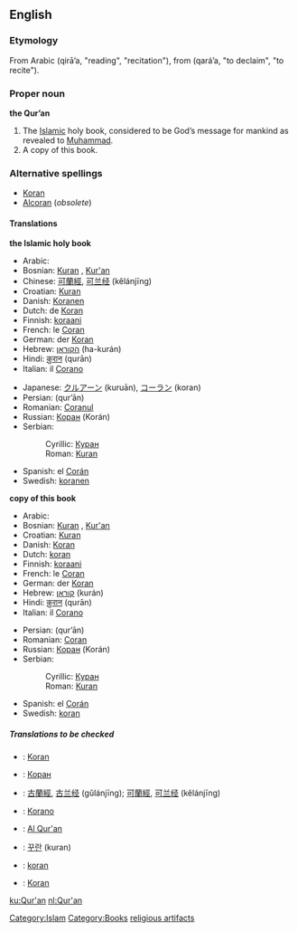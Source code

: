 ==English==
{{wikipedia}}
===Etymology===
From Arabic {{ARchar|[[قراءة]]}} (qirā’a, "reading", "recitation"), from {{ARchar|[[قرأ]]}} (qará’a, "to declaim", "to recite").

===Proper noun===
'''the Qur’an'''

# The [[Islamic]] holy book, considered to be God’s message for mankind as revealed to [[Muhammad]].
# A copy of this book.

===Alternative spellings===
*[[Koran]]
*[[Alcoran]] (''obsolete'')

====Translations====
'''the Islamic holy book'''
{{top}}
*Arabic: {{ARchar|[[القران|القُرْآن]]}} {{IPAchar|(al-qur’ān)}}
*Bosnian: [[Kuran#Bosnian|Kuran]] {{m}}, [[Kur'an#Bosnian|Kur'an]] {{m}}
*Chinese: [[可蘭經]], [[可兰经]] (kělánjīng)
*Croatian: [[Kuran#Croatian|Kuran]] {{m}}
*Danish: [[Koranen]] {{c}}
*Dutch: de [[Koran]] {{m}}
*Finnish: [[koraani]]
*French: le [[Coran]] {{m}}
*German: der [[Koran]] {{m}}
*Hebrew: [[הקוראן]] (ha-kurán)
*Hindi: [[क़ुरान]] (qurān)
*Italian: il [[Corano]] {{m}}
{{mid}}
*Japanese: [[クルアーン]] (kuruān), [[コーラン]] (koran)
*Persian: {{FAchar|[[قران]]}} (qur’ān)
*Romanian: [[Coranul]]
*Russian: [[Коран]] (Korán) {{m}}
*Serbian:
*:Cyrillic: [[Куран#Serbian|Куран]] {{m}}
*:Roman: [[Kuran#Serbian|Kuran]] {{m}}
*Spanish: el [[Corán]] {{m}}
*Swedish: [[koranen]]
{{bottom}}

'''copy of this book'''
{{top}}
*Arabic: {{ARchar|[[القران|القُرْآن]]}} {{IPAchar|(al-qur’ān)}}
*Bosnian: [[Kuran#Bosnian|Kuran]] {{m}}, [[Kur'an#Bosnian|Kur'an]] {{m}}
*Croatian: [[Kuran#Croatian|Kuran]] {{m}}
*Danish: [[Koran]] {{c}}
*Dutch: [[koran]] {{m}}
*Finnish: [[koraani]]
*French: le [[Coran]] {{m}}
*German: der [[Koran]] {{m}}
*Hebrew: [[קוראן]] (kurán)
*Hindi: [[क़ुरान]] (qurān)
*Italian: il [[Corano]] {{m}}
{{mid}}
*Persian: {{FAchar|[[قران]]}} (qur’ān)
*Romanian: [[Coran]]
*Russian: [[Коран]] (Korán) {{m}}
*Serbian:
*:Cyrillic: [[Куран#Serbian|Куран]] {{m}}
*:Roman: [[Kuran#Serbian|Kuran]] {{m}}
*Spanish: el [[Corán]] {{m}}
*Swedish: [[koran]] {{c}}
{{bottom}}

=====Translations to be checked=====
{{checktrans}}
*{{ttbc|Basque}}: [[Koran]]
*{{ttbc|Bulgarian}}: [[Коран]] {{m}}
*{{ttbc|Chinese}}: [[古蘭經]], [[古兰经]] (gǔlánjīng); [[可蘭經]], [[可兰经]] (kělánjīng)
*{{ttbc|Esperanto}}: [[Korano]]
*{{ttbc|Indonesian}}: [[Al Qur'an]]
*{{ttbc|Korean}}: [[꾸란]] (kuran)
*{{ttbc|Polish}}: [[koran]]
*{{ttbc|Slovene}}: [[Koran]] {{m}}

[[Category:Islam]]
[[Category:Books]]
[[Category: Religion|religious artifacts]]
[[ku:Qur'an]]
[[nl:Qur'an]]